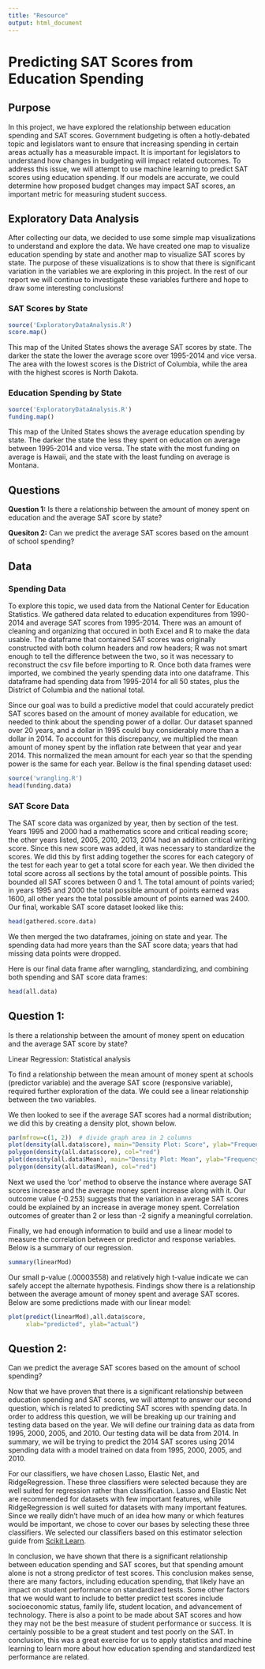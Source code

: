 ```yaml
---
title: "Resource"
output: html_document
---
```

# Predicting SAT Scores from Education Spending 

## Purpose
In this project, we have explored the relationship between education spending and SAT scores. Government budgeting is often a hotly-debated topic and legislators want to ensure that increasing spending in certain areas actually has a measurable impact. It is important for legislators to understand how changes in budgeting will impact related outcomes. To address this issue, we will attempt to use machine learning to predict SAT scores using education spending. If our models are accurate, we could determine how proposed budget changes may impact SAT scores, an important metric for measuring student success. 

## Exploratory Data Analysis
After collecting our data, we decided to use some simple map visualizations to understand and explore the data. We have created one map to visualize education spending by state and another map to visualize SAT scores by state. The purpose of these visualizations is to show that there is significant variation in the variables we are exploring in this project. In the rest of our report we will continue to investigate these variables furthere and hope to draw some interesting conclusions!

### SAT Scores by State
```r
source('ExploratoryDataAnalysis.R')
score.map()
```

This map of the United States shows the average SAT scores by state. The darker the state the lower the average score over 1995-2014 and vice versa. The area with the lowest scores is the District of Columbia, while the area with the highest scores is North Dakota. 


### Education Spending by State
```r
source('ExploratoryDataAnalysis.R')
funding.map()
```

This map of the United States shows the average education spending by state. The darker the state the less they spent on education on average between 1995-2014 and vice versa. The state with the most funding on average is Hawaii, and the state with the least funding on average is Montana. 

## Questions

**Question 1:** Is there a relationship between the amount of money spent on education and the average SAT score by state? 

**Quesiton 2:** Can we predict the average SAT scores based on the amount of school spending?


## Data

### Spending Data
To explore this topic, we used data from the National Center for Education Statistics. We gathered data related to education expenditures from 1990-2014 and average SAT scores from 1995-2014.  There was an amount of cleaning and organizing that occured in both Excel and R to make the data usable. The dataframe that contained SAT scores was originally constructed with both column headers and row headers; R was not smart enough to tell the difference between the two, so it was necessary to reconstruct the csv file before importing to R. 
Once both data frames were imported, we combined the yearly spending data into one dataframe. This dataframe had spending data from 1995-2014 for all 50 states, plus the District of Columbia and the national total. 

Since our goal was to build a predictive model that could accurately predict SAT scores based on the amount of money available for education, we needed to think about the spending power of a dollar. Our dataset spanned over 20 years, and a dollar in 1995 could buy considerably more than a dollar in 2014. To account for this discrepancy, we multiplied the mean amount of money spent by the inflation rate between that year and year 2014. This normalized the mean amount for each year so that the spending power is the same for each year. Bellow is the final spending dataset used:     


```r
source('wrangling.R')
head(funding.data)
```

### SAT Score Data

The SAT score data was organized by year, then by section of the test. Years 1995 and 2000 had a mathematics score and critical reading score; the other years listed, 2005, 2010, 2013, 2014 had an addition critical writing score. Since this new score was added, it was necessary to standardize the scores. We did this by first adding together the scores for each category of the test for each year to get a total score for each year. We then divided the total score across all sections by the total amount of possible points. This bounded all SAT scores between 0 and 1. The total amount of points varied; in years 1995 and 2000 the total possible amount of points earned was 1600, all other years the total possible amount of points earned was 2400. Our final, workable SAT score dataset looked like this:

```r
head(gathered.score.data)
```

We then merged the two dataframes, joining on state and year. The spending data had more years than the SAT score data;  years that had missing data points were dropped.

Here is our final data frame after warngling, standardizing, and combining both spending and SAT score data frames:

```r
head(all.data)
```
## Question 1: 
Is there a relationship between the amount of money spent on education and the average SAT score by state? 

Linear Regression: Statistical analysis 

To find a relationship between the mean amount of money spent at schools (predictor variable) and the average SAT score (responsive variable), required further exploration of the data. We could see a linear relationship between the two variables. 

We then looked to see if the average SAT scores had a normal distribution; we did this by creating a density plot, shown below. 

```r
par(mfrow=c(1, 2))  # divide graph area in 2 columns
plot(density(all.data$score), main="Density Plot: Score", ylab="Frequency", sub=paste("Skewness:", round(e1071::skewness(all.data$score), 2)))  # density plot for 'speed'
polygon(density(all.data$score), col="red")
plot(density(all.data$Mean), main="Density Plot: Mean", ylab="Frequency", sub=paste("Skewness:", round(e1071::skewness(all.data$Mean), 2)))  # density plot for 'dist'
polygon(density(all.data$Mean), col="red")
```

Next we used the ‘cor’ method to observe the instance where average SAT scores increase  and the average money spent increase along with it. Our outcome value (-0.253) suggests that the variation in average SAT scores could be explained by an increase in average money spent. Correlation outcomes of greater than 2 or less than -2 signify a meaningful correlation.  

Finally, we had enough information to build and use a linear model to measure the correlation between or predictor and response variables. Below is a summary of our regression. 

```r
summary(linearMod)
```

Our small p-value (.00003558)  and relatively high t-value indicate we can safely accept the alternate hypothesis. Findings show there is a relationship between the average amount of money spent and average SAT scores. Below are some predictions made with our linear model:

```r
plot(predict(linearMod),all.data$score,
     xlab="predicted", ylab="actual")
```

## Question 2: 
Can we predict the average SAT scores based on the amount of school spending?

Now that we have proven that there is a significant relationship between education spending and SAT scores, we will attempt to answer our second question, which is related to predicting SAT scores with spending data. In order to address this question, we will be breaking up our training and testing data based on the year. We will define our training data as data from 1995, 2000, 2005, and 2010. Our testing data will be data from 2014. In summary, we will be trying to predict the 2014 SAT scores using 2014 spending data with a model trained on data from 1995, 2000, 2005, and 2010. 

For our classifiers, we have chosen Lasso, Elastic Net, and RidgeRegression. These three classifiers were selected because they are well suited for regression rather than classification. Lasso and Elastic Net are recommended for datasets with few important features, while RidgeRegression is well suited for datasets with many important features. Since we really didn't have much of an idea how many or which features would be important, we chose to cover our bases by selecting these three classifiers. We selected our classifiers based on this estimator selection guide from [Scikit Learn](http://scikit-learn.org/stable/tutorial/machine_learning_map/).

In conclusion, we have shown that there is a significant relationship between education spending and SAT scores, but that spending amount alone is not a strong predictor of test scores. This conclusion makes sense, there are many factors, including education spending, that likely have an impact on student performance on standardized tests. Some other factors that we would want to include to better predict test scores include socioeconomic status, family life, student location, and advancement of technology. There is also a point to be made about SAT scores and how they may not be the best measure of student performance or success. It is certainly possible to be a great student and test poorly on the SAT. In conclusion, this was a great exercise for us to apply statistics and machine learning to learn more about how education spending and standardized test performance are related.